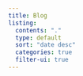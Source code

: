 ```yaml
---
title: Blog
listing:
  contents: "."
  type: default
  sort: "date desc"
  categories: true
  filter-ui: true
---
```

